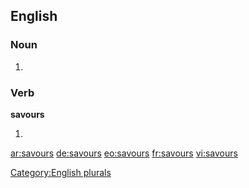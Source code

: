 ==English==

===Noun===
{{head|en}}

# {{plural of|savour}}

===Verb===
'''savours'''

# {{en-third-person singular of|savour}}

[[Category:English plurals]]

[[ar:savours]]
[[de:savours]]
[[eo:savours]]
[[fr:savours]]
[[vi:savours]]